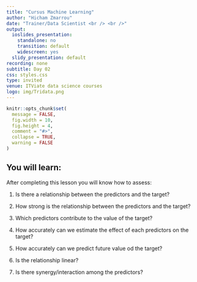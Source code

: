 ```yaml
---
title: "Cursus Machine Learning"
author: "Hicham Zmarrou"
date: "Trainer/Data Scientist <br /> <br />"
output:
  ioslides_presentation:
    standalone: no
    transition: default
    widescreen: yes
  slidy_presentation: default
recording: none
subtitle: Day 02
css: styles.css
type: invited
venue: ITViate data science courses
logo: img/Tridata.png
---
```



```r
knitr::opts_chunk$set(
  message = FALSE,
  fig.width = 10,
  fig.height = 4,
  comment = "#>",
  collapse = TRUE,
  warning = FALSE
)
```



## **You will learn:**


After completing this lesson you will know how to assess:

1. Is there a relationship between the predictors and the target? 

2. How strong is the relationship between the predictors and the target?

3. Which predictors contribute to the value of the target?

4. How accurately can we estimate the effect of each predictors on the target?

5. How accurately can we predict future value od the target?

6. Is the relationship linear?

7. Is there synergy/interaction among the predictors?
